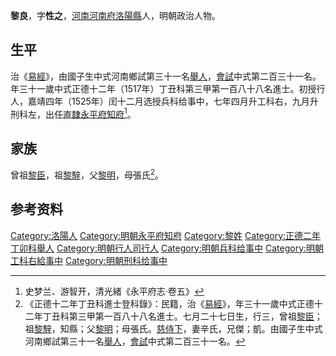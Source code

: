 {{明清人物信息框
| 姓名 = 黎良
| 原名 =
| 圖片名稱= 
| 圖片大小 =
| 圖片說明 = 
| 最高職務 =
| 國家 = 大明 
| 爵位 =
| 籍貫 = [[河南|河南]][[河南府|河南府]][[洛陽縣|洛陽縣]]
| 族裔 = 
| 字號 = 字性之
| 諡號 =
| 出生日期 = 七月二十七日
| 出生地點 = 
| 逝世日期 = 卒年不詳 
| 逝世地點 =
| 墓葬 =
| 配偶 = 辛氏
| 親屬 = 
| 出身 =
* 正德二年丁卯科舉人
* 正德十二年丁丑科同進士出身
| 經歷 =
| 著作 = 
}}
'''黎良'''{{BD|1487年||？年||}}，字'''性之'''，[[河南|河南]][[河南府|河南府]][[洛陽縣|洛陽縣]]人，明朝政治人物。

==生平==
治《[[易經|易經]]》，由國子生中式河南鄉試第三十一名[[舉人|舉人]]，[[會試|會試]]中式第二百三十一名。年三十一歲中式正德十二年（1517年）丁丑科第三甲第一百八十八名進士。初授行人，嘉靖四年（1525年）闰十二月选授兵科给事中，七年四月升工科右，九月升刑科左，出任[[北直隸|直隸]][[永平府|永平府]][[知府|知府]]<ref>史梦兰、游智开，清光緒《永平府志·卷五》</ref>。

==家族==
曾祖[[黎臣|黎臣]]，祖[[黎騂|黎騂]]，父[[黎明|黎明]]，母張氏<ref>《正德十二年丁丑科進士登科錄》：民籍，治《[[易經|易經]]》，年三十一歲中式正德十二年丁丑科第三甲第一百八十八名進士。七月二十七日生，行三，曾祖[[黎臣|黎臣]]；祖[[黎騂|黎騂]]，知縣；父[[黎明|黎明]]；母張氏。[[慈侍下|慈侍下]]，妻辛氏，兄傑；凱。由國子生中式河南鄉試第三十一名[[舉人|舉人]]，[[會試|會試]]中式第二百三十一名。</ref>。

== 参考资料 ==
{{reflist}}

{{正德十二年丁丑科殿试金榜}}

{{Authority control}}

{{DEFAULTSORT:Li黎}}
[[Category:洛陽人|Category:洛陽人]]
[[Category:明朝永平府知府|Category:明朝永平府知府]]
[[Category:黎姓|Category:黎姓]]
[[Category:正德二年丁卯科舉人|Category:正德二年丁卯科舉人]]
[[Category:明朝行人司行人|Category:明朝行人司行人]]
[[Category:明朝兵科给事中|Category:明朝兵科给事中]]
[[Category:明朝工科右給事中|Category:明朝工科右給事中]]
[[Category:明朝刑科给事中|Category:明朝刑科给事中]]

{{明朝人物小作品}}